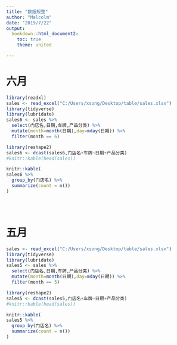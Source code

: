 ```yaml
---
title: "数据规整"
author: "Malcolm"
date: "2019/7/22"
output:
  bookdown::html_document2:
    toc: true
    theme: united

---
```


# 六月

```r

library(readxl)
sales <- read_excel("C:/Users/xsong/Desktop/table/sales.xlsx")
library(tidyverse)
library(lubridate)
sales6 <- sales %>%
  select(门店名,日期,车牌,产品分类) %>%
  mutate(month=month(日期),day=mday(日期)) %>%
  filter(month == 6)

library(reshape2)
sales6 <- dcast(sales6,门店名+车牌~日期+产品分类)
#knitr::kable(head(sales))

knitr::kable(
sales6 %>%
  group_by(门店名) %>%
  summarize(count = n())
)





```


# 五月

```r

sales <- read_excel("C:/Users/xsong/Desktop/table/sales.xlsx")
library(tidyverse)
library(lubridate)
sales5 <- sales %>%
  select(门店名,日期,车牌,产品分类) %>%
  mutate(month=month(日期),day=mday(日期)) %>%
  filter(month == 5)

library(reshape2)
sales5 <- dcast(sales5,门店名+车牌~日期+产品分类)
#knitr::kable(head(sales))

knitr::kable(
sales5 %>%
  group_by(门店名) %>%
  summarize(count = n())
)

```









